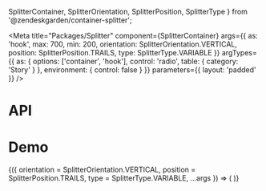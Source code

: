   SplitterContainer,
  SplitterOrientation,
  SplitterPosition,
  SplitterType
} from '@zendeskgarden/container-splitter';

<Meta
  title="Packages/Splitter"
  component={SplitterContainer}
  args={{
    as: 'hook',
    max: 700,
    min: 200,
    orientation: SplitterOrientation.VERTICAL,
    position: SplitterPosition.TRAILS,
    type: SplitterType.VARIABLE
  }}
  argTypes={{
    as: { options: ['container', 'hook'], control: 'radio', table: { category: 'Story' } },
    environment: { control: false }
  }}
  parameters={{ layout: 'padded' }}
/>

# API

<ArgsTable />

# Demo

<Canvas>
  <Story name="Splitter">
    {({
      orientation = SplitterOrientation.VERTICAL,
      position = SplitterPosition.TRAILS,
      type = SplitterType.VARIABLE,
      ...args
    }) => (
      <SplitterStory
        orientation={orientation}
        position={position}
        type={type}
        {...args}
        environment={window}
      />
    )}
  </Story>
</Canvas>
